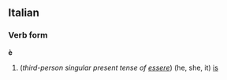 ==Italian==
===Verb form===
'''è'''

#(''third-person singular present tense of [[essere]]'') (he, she, it) [[is]]